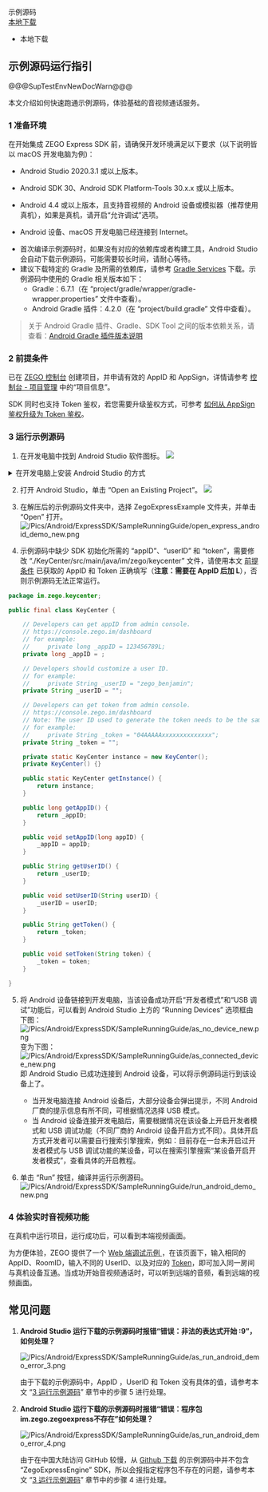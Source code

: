 <div class="download-area">
    <div class="sdk-download-item-wrapper">
      <div class="download-title">示例源码</div>
      <div class="download-selector">
        <a class="download-select-icon" href="javascript:void(0)"></a>
        <div class="download-select-wrapper">
          <a class="download-target-btn" href="javascript:void(0);">本地下载</a>
          <ul class="download-dropdown-list">
            <li data-href="https://storage.zego.im/express/example/video/android_java/ZegoExpressDemo_android_java.zip"
              class="dropdown-option">
              本地下载
            </li>
          </ul>
        </div>
      </div>
    </div>
  </div>

## 示例源码运行指引

@@@SupTestEnvNewDocWarn@@@

本文介绍如何快速跑通示例源码，体验基础的音视频通话服务。

### 1 准备环境

在开始集成 ZEGO Express SDK 前，请确保开发环境满足以下要求（以下说明皆以 macOS 开发电脑为例)：

* Android Studio 2020.3.1 或以上版本。

* Android SDK 30、Android SDK Platform-Tools 30.x.x 或以上版本。
* Android 4.4 或以上版本，且支持音视频的 Android 设备或模拟器（推荐使用真机），如果是真机，请开启“允许调试”选项。
* Android 设备、macOS 开发电脑已经连接到 Internet。

<div class = 'mk-hint'>

- 首次编译示例源码时，如果没有对应的依赖库或者构建工具，Android Studio 会自动下载示例源码，可能需要较长时间，请耐心等待。
- 建议下载特定的 Gradle 及所需的依赖库，请参考 [Gradle Services](https://services.gradle.org) 下载。示例源码中使用的 Gradle 相关版本如下：
  - Gradle：6.7.1（在 “project/gradle/wrapper/gradle-wrapper.properties” 文件中查看）。
  - Android Gradle 插件：4.2.0（在 “project/build.gradle” 文件中查看）。

> 关于 Android Gradle 插件、Gradle、SDK Tool 之间的版本依赖关系，请查看：[Android Gradle 插件版本说明](https://developer.android.com/studio/releases/gradle-plugin)

</div>


### 2 前提条件

已在 [ZEGO 控制台](https://console.zego.im) 创建项目，并申请有效的 AppID 和 AppSign，详情请参考 [控制台 - 项目管理](#12107) 中的“项目信息”。

<div class="mk-warning">

SDK 同时也支持 Token 鉴权，若您需要升级鉴权方式，可参考 [如何从 AppSign 鉴权升级为 Token 鉴权](http://doc-zh.zego.im/faq/token_upgrade?product=ExpressVideo)。
</div>


### 3 运行示例源码

1. 在开发电脑中找到 Android Studio 软件图标。
   <img src="/Pics/Android/ExpressSDK/SampleRunningGuide/open_as.png">

  <details class="zg-primary">   
    <summary>在开发电脑上安装 Android Studio 的方式</summary> 

    - 方式 1：登录 [Android Studio 官网](https://developer.android.com/studio) 下载并安装 Android Studio 及其相关的 SDK Tools。由于国内运营商网络限制等原因，开发者需要确保本机能连接该网站，若无法访问建议选择方式 2。
    - 方式 2：使用搜索引擎搜索 “Android Studio 下载”、“Android Studio 安装” 和 “Android Studio SDK Tools 安装”，查找可下载的源网站，并安装相关软件和工具。
  </details>


2. 打开 Android Studio，单击 “Open an Existing Project”。
   <img src="/Pics/Android/ExpressSDK/SampleRunningGuide/as_pre_ui.png">

3. 在解压后的示例源码文件夹中，选择 ZegoExpressExample 文件夹，并单击 “Open” 打开。
![/Pics/Android/ExpressSDK/SampleRunningGuide/open_express_android_demo_new.png](http://doc.oa.zego.im/Pics/Android/ExpressSDK/SampleRunningGuide/open_express_android_demo_new.png)

4. 示例源码中缺少 SDK 初始化所需的 “appID”、“userID” 和 “token”，需要修改 “./KeyCenter/src/main/java/im/zego/keycenter” 文件，请使用本文 [前提条件](!DownloadDemo/DownloadDemo#1_2) 已获取的 AppID 和 Token 正确填写（**注意：需要在 AppID 后加 L**），否则示例源码无法正常运行。


```java
package im.zego.keycenter;

public final class KeyCenter {

    // Developers can get appID from admin console.
    // https://console.zego.im/dashboard
    // for example:
    //     private long _appID = 123456789L;
    private long _appID = ;

    // Developers should customize a user ID.
    // for example:
    //     private String _userID = "zego_benjamin";
    private String _userID = "";

    // Developers can get token from admin console.
    // https://console.zego.im/dashboard
    // Note: The user ID used to generate the token needs to be the same as the userID filled in above!
    // for example:
    //     private String _token = "04AAAAAxxxxxxxxxxxxxx";
    private String _token = "";

    private static KeyCenter instance = new KeyCenter();
    private KeyCenter() {}

    public static KeyCenter getInstance() {
        return instance;
    }

    public long getAppID() {
        return _appID;
    }

    public void setAppID(long appID) {
        _appID = appID;
    }

    public String getUserID() {
        return _userID;
    }

    public void setUserID(String userID) {
        _userID = userID;
    }

    public String getToken() {
        return _token;
    }

    public void setToken(String token) {
        _token = token;
    }

}
```

5. 将 Android 设备链接到开发电脑，当该设备成功开启“开发者模式”和“USB 调试”功能后，可以看到 Android Studio 上方的 “Running Devices” 选项框由下图：
    ![/Pics/Android/ExpressSDK/SampleRunningGuide/as_no_device_new.png](http://doc.oa.zego.im/Pics/Android/ExpressSDK/SampleRunningGuide/as_no_device_new.png)
   变为下图：
    ![/Pics/Android/ExpressSDK/SampleRunningGuide/as_connected_device_new.png](http://doc.oa.zego.im/Pics/Android/ExpressSDK/SampleRunningGuide/as_connected_device_new.png)    
   即 Android Studio 已成功连接到 Android 设备，可以将示例源码运行到该设备上了。
    
    <div class = 'mk-hint'>

    - 当开发电脑连接 Android 设备后，大部分设备会弹出提示，不同 Android 厂商的提示信息有所不同，可根据情况选择 USB 模式。
    - 当 Android 设备连接开发电脑后，需要根据情况在该设备上开启开发者模式和 USB 调试功能（不同厂商的 Android 设备开启方式不同）。具体开启方式开发者可以需要自行搜索引擎搜索，例如：目前存在一台未开启过开发者模式与 USB 调试功能的某设备，可以在搜索引擎搜索“某设备开启开发者模式”，查看具体的开启教程。
    </div>

6. 单击 “Run” 按钮，编译并运行示例源码。
   ![/Pics/Android/ExpressSDK/SampleRunningGuide/run_android_demo_new.png](http://doc.oa.zego.im/Pics/Android/ExpressSDK/SampleRunningGuide/run_android_demo_new.png)


### 4 体验实时音视频功能

在真机中运行项目，运行成功后，可以看到本端视频画面。

为方便体验，ZEGO 提供了一个 [Web 端调试示例 ](https://zegodev.github.io/zego-express-webrtc-sample/assistDev/index.html)，在该页面下，输入相同的 AppID、RoomID，输入不同的 UserID、以及对应的 [Token](#16309)，即可加入同一房间与真机设备互通。当成功开始音视频通话时，可以听到远端的音频，看到远端的视频画面。

## 常见问题

1. **Android Studio 运行下载的示例源码时报错“错误：非法的表达式开始 :9”，如何处理？**

    ![/Pics/Android/ExpressSDK/SampleRunningGuide/as_run_android_demo_error_3.png](http://doc.oa.zego.im/Pics/Android/ExpressSDK/SampleRunningGuide/as_run_android_demo_error_3.png)

    由于下载的示例源码中，AppID ，UserID 和 Token 没有具体的值，请参考本文 “[3 运行示例源码](3125#1_3)” 章节中的步骤 5 进行处理。

2. **Android Studio 运行下载的示例源码时报错“错误：程序包im.zego.zegoexpress不存在”如何处理？**

    ![/Pics/Android/ExpressSDK/SampleRunningGuide/as_run_android_demo_error_4.png](http://doc.oa.zego.im/Pics/Android/ExpressSDK/SampleRunningGuide/as_run_android_demo_error_4.png)

    由于在中国大陆访问 GitHub 较慢，从 [Github 下载](https://github.com/zegoim/zego-express-example-topics-android) 的示例源码中并不包含 “ZegoExpressEngine” SDK，所以会报指定程序包不存在的问题，请参考本文 “[3 运行示例源码](3125#1_3)” 章节中的步骤 4 进行处理。
